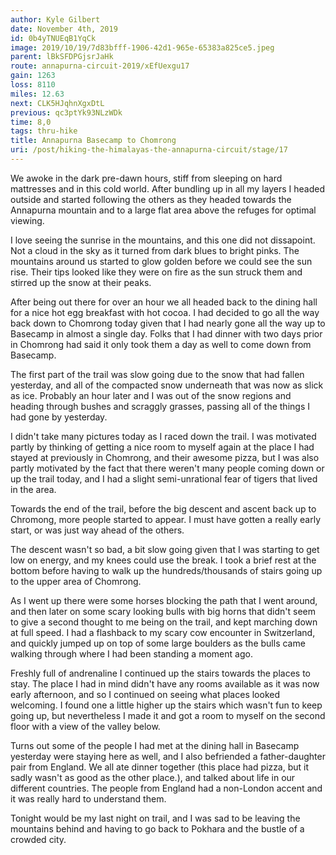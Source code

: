 ```yaml
---
author: Kyle Gilbert
date: November 4th, 2019
id: 0b4yTNUEqB1YqCk
image: 2019/10/19/7d83bfff-1906-42d1-965e-65383a825ce5.jpeg
parent: lBkSFDPGjsrJaHk
route: annapurna-circuit-2019/xEfUexgu17
gain: 1263
loss: 8110
miles: 12.63
next: CLK5HJqhnXgxDtL
previous: qc3ptYk93NLzWDk
time: 8,0
tags: thru-hike
title: Annapurna Basecamp to Chomrong
uri: /post/hiking-the-himalayas-the-annapurna-circuit/stage/17
---
```


<Stats />

<Route />

We awoke in the dark pre-dawn hours, stiff from sleeping on hard mattresses and
in this cold world. After bundling up in all my layers I headed outside and
started following the others as they headed towards the Annapurna mountain and
to a large flat area above the refuges for optimal viewing.

I love seeing the sunrise in the mountains, and this one did not dissapoint. Not
a cloud in the sky as it turned from dark blues to bright pinks. The mountains
around us started to glow golden before we could see the sun rise. Their tips
looked like they were on fire as the sun struck them and stirred up the snow
at their peaks.

After being out there for over an hour we all headed back to the dining hall
for a nice hot egg breakfast with hot cocoa. I had decided to go all the way
back down to Chomrong today given that I had nearly gone all the way up to
Basecamp in almost a single day. Folks that I had dinner with two days prior
in Chomrong had said it only took them a day as well to come down from Basecamp.

The first part of the trail was slow going due to the snow that had fallen
yesterday, and all of the compacted snow underneath that was now as slick as
ice. Probably an hour later and I was out of the snow regions and heading
through bushes and scraggly grasses, passing all of the things I had gone by
yesterday.

I didn't take many pictures today as I raced down the trail. I was motivated
partly by thinking of getting a nice room to myself again at the place I had
stayed at previously in Chomrong, and their awesome pizza, but I was also partly
motivated by the fact that there weren't many people coming down or up the trail
today, and I had a slight semi-unrational fear of tigers that lived in the area.

Towards the end of the trail, before the big descent and ascent back up to
Chromong, more people started to appear. I must have gotten a really early start,
or was just way ahead of the others.

The descent wasn't so bad, a bit slow going given that I was starting to get
low on energy, and my knees could use the break. I took a brief rest at the
bottom before having to walk up the hundreds/thousands of stairs going up to
the upper area of Chomrong.

As I went up there were some horses blocking the path that I went around, and
then later on some scary looking bulls with big horns that didn't seem to give a
second thought to me being on the trail, and kept marching down at full speed.
I had a flashback to my scary cow encounter in Switzerland, and quickly jumped
up on top of some large boulders as the bulls came walking through where I had
been standing a moment ago.

Freshly full of andrenaline I continued up the stairs towards the places to stay.
The place I had in mind didn't have any rooms available as it was now early
afternoon, and so I continued on seeing what places looked welcoming. I found
one a little higher up the stairs which wasn't fun to keep going up, but
nevertheless I made it and got a room to myself on the second floor with a view
of the valley below.

Turns out some of the people I had met at the dining hall in Basecamp yesterday
were staying here as well, and I also befriended a father-daughter pair from
England. We all ate dinner together (this place had pizza, but it sadly wasn't
as good as the other place.), and talked about life in our different countries.
The people from England had a non-London accent and it was really hard to
understand them.

Tonight would be my last night on trail, and I was sad to be leaving the
mountains behind and having to go back to Pokhara and the bustle of a crowded
city.

